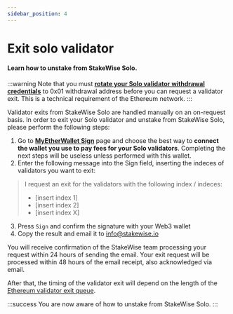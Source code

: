 ```yaml
---
sidebar_position: 4
---
```


# Exit solo validator

#### Learn how to unstake from StakeWise Solo.

:::warning
Note that you must [**rotate your Solo validator withdrawal credentials**](./03-change-solo-withdrawal-credentials-to-0x01-address) to 0x01 withdrawal address before you can request a validator exit. This is a technical requirement of the Ethereum network.&#x20;
:::

Validator exits from StakeWise Solo are handled manually on an on-request basis. In order to exit your Solo validator and unstake from StakeWise Solo, please perform the following steps:

1. Go to [**MyEtherWallet Sign**](https://www.myetherwallet.com/wallet/access) page and choose the best way to **connect the wallet you use to pay fees for your Solo validators**. Completing the next steps will be useless unless performed with this wallet.
2. Enter the following message into the Sign field, inserting the indeces of validators you want to exit:

> I request an exit for the validators with the following index / indeces:
>
> - \[insert index 1]
> - \[insert index 2]
> - \[insert index X]

3. Press `Sign` and confirm the signature with your Web3 wallet
4. Copy the result and email it to info@stakewise.io

You will receive confirmation of the StakeWise team processing your request within 24 hours of sending the email. Your exit request will be processed within 48 hours of the email receipt, also acknowledged via email.&#x20;

After that, the timing of the validator exit will depend on the length of the [Ethereum validator exit queue](https://www.rated.network/overview?timeWindow=all&network=mainnet&rewardsMetric=average).

:::success
You are now aware of how to unstake from StakeWise Solo.
:::
